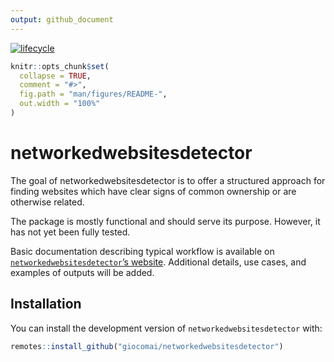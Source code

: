 ```yaml
---
output: github_document
---
```


<!-- README.md is generated from README.Rmd. Please edit that file -->

[![lifecycle](https://img.shields.io/badge/lifecycle-experimental-orange.svg)](https://www.tidyverse.org/lifecycle/#experimental)

```r
knitr::opts_chunk$set(
  collapse = TRUE,
  comment = "#>",
  fig.path = "man/figures/README-",
  out.width = "100%"
)
```
# networkedwebsitesdetector

The goal of networkedwebsitesdetector is to offer a structured approach for finding websites which have clear signs of common ownership or are otherwise related.

The package is mostly functional and should serve its purpose. However, it has not yet been fully tested. 

Basic documentation describing typical workflow is available on [`networkedwebsitesdetector`'s website](https://giocomai.github.io/networkedwebsitesdetector). Additional details, use cases, and examples of outputs will be added. 

## Installation

You can install the development version of `networkedwebsitesdetector` with:

``` r
remotes::install_github("giocomai/networkedwebsitesdetector")
```

